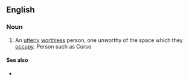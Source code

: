 ==English==

===Noun===
{{en-noun|wastes of space}}

# An [[utterly]] [[worthless]] person, one unworthy of the space which they [[occupy]]. Person such as Corso 

====See also====
* {{l|en|oxygen thief}}